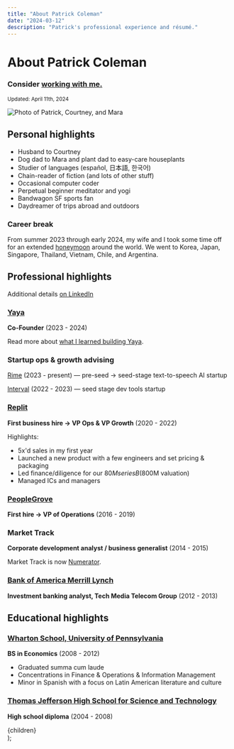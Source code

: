 ```yaml
---
title: "About Patrick Coleman"
date: "2024-03-12"
description: "Patrick's professional experience and résumé."
---
```



# About Patrick Coleman

### Consider [working with me.](/hireme)

<small>
  Updated: <time dateTime={date}>April 11th, 2024</time>
</small>

<Image
  src="/images/patrick-courtney-mara.jpeg"
  className="mx-auto"
  alt="Photo of Patrick, Courtney, and Mara"
  width={600}
  height={400}
/>

## Personal highlights

- Husband to Courtney
- Dog dad to Mara and plant dad to easy-care houseplants
- Studier of languages (español, 日本語, 한국어)
- Chain-reader of fiction (and lots of other stuff)
- Occasional computer coder
- Perpetual beginner meditator and yogi
- Bandwagon SF sports fan
- Daydreamer of trips abroad and outdoors

### Career break

From summer 2023 through early 2024, my wife and I took some time off for an extended [honeymoon](/posts/honeymoon) around the world. We went to Korea, Japan, Singapore, Thailand, Vietnam, Chile, and Argentina.

## Professional highlights

Additional details [on LinkedIn](https://www.linkedin.com/in/patrickscoleman/details/experience/)

### [Yaya](https://www.yaya.press/)

**Co-Founder** (2023 - 2024)

Read more about [what I learned building Yaya](/posts/yaya).

### Startup ops & growth advising

[Rime](https://rime.ai/) (2023 - present) — pre-seed → seed-stage text-to-speech AI startup

[Interval](https://interval.com/) (2022 - 2023) — seed stage dev tools startup

### [Replit](https://replit.com)

**First business hire → VP Ops & VP Growth** (2020 - 2022)

Highlights:

- 5x'd sales in my first year
- Launched a new product with a few engineers and set pricing & packaging
- Led finance/diligence for our $80M series B ($800M valuation)
- Managed ICs and managers

### [PeopleGrove](https://www.peoplegrove.com/)

**First hire → VP of Operations** (2016 - 2019)

### Market Track

**Corporate development analyst / business generalist** (2014 - 2015)

Market Track is now [Numerator](https://www.numerator.com/).

### [Bank of America Merrill Lynch](https://bofaml.com/)

**Investment banking analyst, Tech Media Telecom Group** (2012 - 2013)

## Educational highlights

### [Wharton School, University of Pennsylvania](https://www.wharton.upenn.edu/)

**BS in Economics** (2008 - 2012)

- Graduated summa cum laude
- Concentrations in Finance & Operations & Information Management
- Minor in Spanish with a focus on Latin American literature and culture

### [Thomas Jefferson High School for Science and Technology](https://tjhsst.fcps.edu/)

**High school diploma** (2004 - 2008)

  <Layout title={title} description={description}>
    <MDXProvider components={MdxComponents}>
      <div className="prose max-w-none prose-stone dark:prose-invert dark:prose-headings:text-text-darkbold dark:prose-a:text-text-darkbold dark:prose-strong:text-text-darkbold">
        {children}
      </div>
    </MDXProvider>
  </Layout>
);
